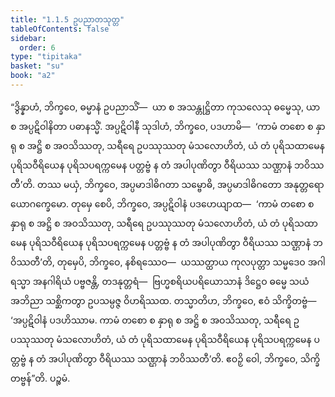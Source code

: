 ```yaml
---
title: "1.1.5 ဥပညာတသုတ္တ"
tableOfContents: false
sidebar:
  order: 6
type: "tipitaka"
basket: "su"
book: "a2"
---
```



<DynamicBreadcrumb />

<Division number="5" book="a2">

<Paragraph number="14" book="a2">
“ဒွိန္နာဟံ, ဘိက္ခဝေ, ဓမ္မာနံ ဥပညာသိံ—  ယာ စ အသန္တုဋ္ဌိတာ ကုသလေသု ဓမ္မေသု, ယာ စ အပ္ပဋိဝါနိတာ ပဓာနသ္မိံ. အပ္ပဋိဝါနီ သုဒါဟံ, ဘိက္ခဝေ, ပဒဟာမိ—  ‘ကာမံ တစော စ နှာရု စ အဋ္ဌိ စ အဝသိဿတု, သရီရေ ဥပဿုဿတု မံသလောဟိတံ, ယံ တံ ပုရိသထာမေန ပုရိသဝီရိယေန ပုရိသပရက္ကမေန ပတ္တဗ္ဗံ န တံ အပါပုဏိတွာ ဝီရိယဿ သဏ္ဌာနံ ဘဝိဿတီ’တိ. တဿ မယှံ, ဘိက္ခဝေ, အပ္ပမာဒါဓိဂတာ သမ္ဗောဓိ, အပ္ပမာဒါဓိဂတော အနုတ္တရော ယောဂက္ခေမော. တုမှေ စေပိ, ဘိက္ခဝေ, အပ္ပဋိဝါနံ ပဒဟေယျာထ—  ‘ကာမံ တစော စ နှာရု စ အဋ္ဌိ စ အဝသိဿတု, သရီရေ ဥပဿုဿတု မံသလောဟိတံ, ယံ တံ ပုရိသထာမေန ပုရိသဝီရိယေန ပုရိသပရက္ကမေန ပတ္တဗ္ဗံ န တံ အပါပုဏိတွာ ဝီရိယဿ သဏ္ဌာနံ ဘဝိဿတီ’တိ, တုမှေပိ, ဘိက္ခဝေ, နစိရဿေဝ—  ယဿတ္ထာယ ကုလပုတ္တာ သမ္မဒေဝ အဂါရသ္မာ အနဂါရိယံ ပဗ္ဗဇန္တိ, တဒနုတ္တရံ—  ဗြဟ္မစရိယပရိယောသာနံ ဒိဋ္ဌေဝ ဓမ္မေ သယံ အဘိညာ သစ္ဆိကတွာ ဥပသမ္ပဇ္ဇ ဝိဟရိဿထ. တသ္မာတိဟ, ဘိက္ခဝေ, ဧဝံ သိက္ခိတဗ္ဗံ—  ‘အပ္ပဋိဝါနံ ပဒဟိဿာမ. ကာမံ တစော စ နှာရု စ အဋ္ဌိ စ အဝသိဿတု, သရီရေ ဥပဿုဿတု မံသလောဟိတံ, ယံ တံ ပုရိသထာမေန ပုရိသဝီရိယေန ပုရိသပရက္ကမေန ပတ္တဗ္ဗံ န တံ အပါပုဏိတွာ ဝီရိယဿ သဏ္ဌာနံ ဘဝိဿတီ’တိ. ဧဝဉှိ ဝေါ, ဘိက္ခဝေ, သိက္ခိတဗ္ဗန်”တိ.

</Paragraph>
</Division>

<Paragraph number="15" type="center" book="a2">
ပဉ္စမံ.
</Paragraph>